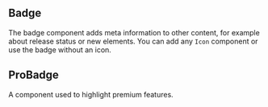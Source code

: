 
<Meta title="MDX|Badge" component={Badge} />

## Badge

The badge component adds meta information to other content, for example about release status or new elements. You can add any `Icon` component or use the badge without an icon.

<Props of={Badge} />

## ProBadge

A component used to highlight premium features.

<Props of={ProBadge} />
